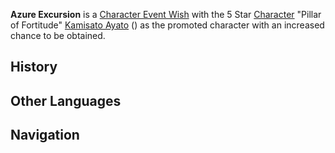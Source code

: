 {{Wish Series Infobox
|character = Kamisato Ayato
|type      = Character Event Wishes
}}
'''Azure Excursion''' is a [[Character Event Wish]] with the 5 Star [[Character]] "Pillar of Fortitude" [[Kamisato Ayato]] ({{Hydro}}) as the promoted character with an increased chance to be obtained.

==History==
{{Wish History Table}}

==Other Languages==
{{Other Languages
|en      = Azure Excursion
|zhs     = 苍流踏花
|zhs_rm  = Cāngliú Tàhuā
|zht     = 蒼流踏花
|zht_rm  = Cāngliú Tàhuā
|zh_tl   = 
|ja      = 花踏み歩む蒼流
|ja_rm   = Hana Fumi Ayumu Souryuu{{Assumed}}
|ja_tl   = 
|ko      = 푸른 물결 속 가벼운 걸음
|ko_rm   = Pureun Mulgyeol Sok Gabyeo'un Georeum
|ko_tl   = Light Steps in the Blue Wave
|es      = Incursión cerúlea
|es_tl   = Cerulean Incursion
|fr      = Excursion azurée
|fr_tl   = Azure Excursion
|ru      = Лазурный поход
|ru_tl   = Azure Campaign
|th      = ย่ำบุปผาธาราคราม
|th_rm   = Yam Buppha Thara Kram
|th_tl   = 
|vi      = Dạo Bước Bên Hoa
|vi_tl   = 
|de      = Fluss der blassen Blätter
|de_tl   = River of Pale Leaves
|id      = Ketenangan Riak Air
|id_tl   = Tranquility of Water Ripple
|pt      = Correntes Florais
|pt_tl   = 
}}

==Navigation==
{{Wish Navbox}}